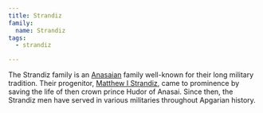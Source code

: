 ```yaml
---
title: Strandiz
family:
  name: Strandiz
tags:
  - strandiz

---
```



The Strandiz family is an [Anasaian](/world/locations/anasai/) family
well-known for their long military tradition. Their progenitor,
[Matthew I Strandiz](/world/characters/matthew-i-strandiz/), came to
prominence by saving the life of then crown prince Hudor of Anasai. Since then,
the Strandiz men have served in various militaries throughout Apgarian history.

<FamilyTree client:only="react" src={image.src} width={image.options.width} height={image.options.height} alt="Strandiz Family Tree" />
